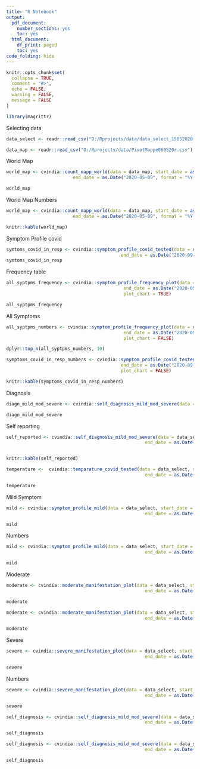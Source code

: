 ```yaml
---
title: "R Notebook"
output:
  pdf_document:
    number_sections: yes
    toc: yes
  html_document:
    df_print: paged
    toc: yes
code_folding: hide
---
```



```r
knitr::opts_chunk$set(
  collapse = TRUE,
  comment = "#>",
  echo = FALSE,
  warning = FALSE,
  message = FALSE
)

library(magrittr)
```



Selecting data 

```r

data_select <- readr::read_csv("D:/Rprojects/data/data_select_15052020.csv")

data_map <- readr::read_csv("D:/Rprojects/data/PivotMappe060520r.csv")


```




World Map
```r

world_map <- cvindia::count_mapp_world(data = data_map, start_date = as.Date("2020-04-09", format = "%Y-%m-%d"), 
                         end_date = as.Date("2020-05-09", format = "%Y-%m-%d" ), plot_chart = TRUE)

world_map
```


World Map Numbers
```r

world_map <- cvindia::count_mapp_world(data = data_map, start_date = as.Date("2020-04-09", format = "%Y-%m-%d"), 
                         end_date = as.Date("2020-05-09", format = "%Y-%m-%d" ), plot_chart = FALSE)

knitr::kable(world_map)

```



Symptom Profile covid 

```r
symtoms_covid_in_resp <- cvindia::symptom_profile_covid_tested(data = data_select, start_date = as.Date("2020-04-01", format = "%Y-%m-%d"), 
                                           end_date = as.Date("2020-09-01", format = "%Y-%m-%d"), plot_chart = TRUE)
symtoms_covid_in_resp
```


Frequency table

```r
all_syptpms_frequency <- cvindia::symptom_profile_frequency_plot(data = data_select, start_date = as.Date("2020-04-09", format = "%Y-%m-%d"), 
                                            end_date = as.Date("2020-05-09", format = "%Y-%m-%d"),
                                            plot_chart = TRUE)

all_syptpms_frequency

```


All Symptoms
```r
all_syptpms_numbers <- cvindia::symptom_profile_frequency_plot(data = data_select, start_date = as.Date("2020-04-09", format = "%Y-%m-%d"), 
                                            end_date = as.Date("2020-05-09", format = "%Y-%m-%d"),
                                            plot_chart = FALSE)

dplyr::top_n(all_syptpms_numbers, 10)

```




```r
symptoms_covid_in_resp_numbers <- cvindia::symptom_profile_covid_tested(data = data_select, start_date = as.Date("2020-04-01", format = "%Y-%m-%d"), 
                                           end_date = as.Date("2020-09-01", format = "%Y-%m-%d"),
                                           plot_chart = FALSE)

knitr::kable(symptoms_covid_in_resp_numbers)

```


Diagnosis

```r
diagn_mild_mod_severe <- cvindia::self_diagnosis_mild_mod_severe(data = data_select, start_date = as.Date("2020-04-09"), end_date = as.Date("2020-05-09"), plot_chart = TRUE, title = "Self Report")

diagn_mild_mod_severe
```


Self reporting
```r
self_reported <- cvindia::self_diagnosis_mild_mod_severe(data = data_select, start_date = as.Date("2020-04-09"), 
                                                    end_date = as.Date("2020-05-09"), plot_chart = FALSE, title = "Test")


knitr::kable(self_reported)

```

```r
temperature <-  cvindia::temparature_covid_tested(data = data_select, start_date = as.Date("2020-04-09"), 
                                                    end_date = as.Date("2020-05-09"), plot_chart = TRUE)

temperature
```


Mild Symptom 
```r
mild <- cvindia::symptom_profile_mild(data = data_select, start_date = as.Date("2020-04-09"), 
                                                    end_date = as.Date("2020-05-09"), plot_chart = TRUE)

mild
```


Numbers
```r
mild <- cvindia::symptom_profile_mild(data = data_select, start_date = as.Date("2020-04-09"), 
                                                    end_date = as.Date("2020-05-09"), plot_chart = FALSE)

mild
```


Moderate
```r
moderate <- cvindia::moderate_manifestation_plot(data = data_select, start_date = as.Date("2020-04-09"), 
                                                    end_date = as.Date("2020-05-09"), plot_chart = TRUE)

moderate
```



```r
moderate <- cvindia::moderate_manifestation_plot(data = data_select, start_date = as.Date("2020-04-09"), 
                                                    end_date = as.Date("2020-05-09"), plot_chart = FALSE)

moderate
```



Severe

```r
severe <- cvindia::severe_manifestation_plot(data = data_select, start_date = as.Date("2020-04-09"), 
                                                    end_date = as.Date("2020-05-09"), plot_chart = TRUE)

severe
```



Numbers
```r
severe <- cvindia::severe_manifestation_plot(data = data_select, start_date = as.Date("2020-04-09"), 
                                                    end_date = as.Date("2020-05-09"), plot_chart = FALSE)

severe
```



```r
self_diagnosis <- cvindia::self_diagnosis_mild_mod_severe(data = data_select, start_date = as.Date("2020-04-09"), 
                                                    end_date = as.Date("2020-05-09"), plot_chart = TRUE)

self_diagnosis
```



```r
self_diagnosis <- cvindia::self_diagnosis_mild_mod_severe(data = data_select, start_date = as.Date("2020-04-09"), 
                                                    end_date = as.Date("2020-05-09"), plot_chart = FALSE)

self_diagnosis
```


